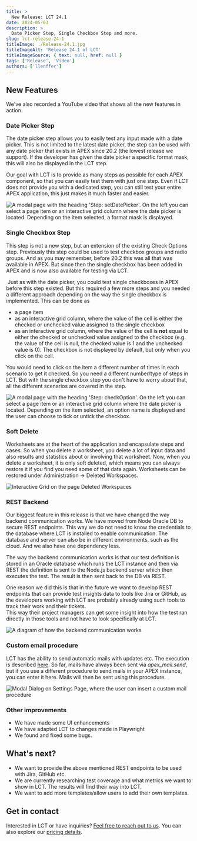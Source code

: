 ```yaml
---
title: >
  New Release: LCT 24.1
date: 2024-05-03
description: >
  Date Picker Step, Single Checkbox Step and more.
slug: lct-release-24-1
titleImage: ./Release-24.1.jpg
titleImageAlt: 'Release 24.1 of LCT'
titleImageSource: { text: null, href: null }
tags: ['Release', 'Video']
authors: ['llenffer']
---
```


## New Features

We've also recorded a YouTube video that shows all the new features in action.

<YouTube videoID="uJ6kEs2a4bU" />

### Date Picker Step
The date picker step allows you to easily test any input made with a date picker. This is not limited to the latest date picker, the step can be used with any date picker that exists in APEX since 20.2 (the lowest release we support). 
If the developer has given the date picker a specific format mask, this will also be displayed in the LCT step. 

Our goal with LCT is to provide as many steps as possible for each APEX component, so that you can easily test them with just one step. 
Even if LCT does not provide you with a dedicated step, you can still test your entire APEX application, this just makes it much faster and easier. 

<Image
  filename="datepicker_step.png"
  alt="A modal page with the heading 'Step: setDatePicker'. On the left you can select a page item or an interactive grid column where the date picker is located. Depending on the item selected, a format mask is displayed."
/>

### Single Checkbox Step

This step is not a new step, but an extension of the existing Check Options step. Previously this step could be used to test checkbox groups and radio groups. And as you may remember, before 20.2 this was all that was available in APEX. But since then the single checkbox has been added in APEX and is now also available for testing via LCT.

​
Just as with the date picker, you could test single checkboxes in APEX before this step existed. But this required a few more steps and you needed a different approach depending on the way the single checkbox is implemented. This can be done as
- a page item
- as an interactive grid column, where the value of the cell is either the checked or unchecked value assigned to the single checkbox
- as an interactive grid column, where the value of the cell is **not** equal to either the checked or unchecked value assigned to the checkbox (e.g. the value of the cell is null, the checked value is 1 and the unchecked value is 0). The checkbox is not displayed by default, but only when you click on the cell. 

You would need to click on the item a different number of times in each scenario to get it checked. So you need a different number/type of steps in LCT. But with the single checkbox step you don't have to worry about that, all the different scenarios are covered in the step.

<Image
  filename="single_checkbox_step.png"
  alt="A modal page with the heading 'Step: checkOption'. On the left you can select a page item or an interactive grid column where the date picker is located. Depending on the item selected, an option name is displayed and the user can choose to tick or untick the checkbox."
/>

### Soft Delete

Worksheets are at the heart of the application and encapsulate steps and cases. So when you delete a worksheet, you delete a lot of input data and also results and statistics about or involving that worksheet. 
Now, when you delete a worksheet, it is only soft deleted, which means you can always restore it if you find you need some of that data again.
Worksheets can be restored under Administration -> Deleted Workspaces. 

<Image
  filename="soft-delete.png"
  alt="Interactive Grid on the page Deleted Workspaces"
/>

### REST Backend

Our biggest feature in this release is that we have changed the way backend communication works. We have moved from Node Oracle DB to secure REST endpoints. This way we do not need to know the credentials to the database where LCT is installed to enable communication. The database and server can also be in different environments, such as the cloud. And we also have one dependency less. 

The way the backend communication works is that our test definition is stored in an Oracle database which runs the LCT instance and then via REST the definition is sent to the Node.js backend server which then executes the test.  The result is then sent back to the DB via REST.

One reason we did this is that in the future we want to develop REST endpoints that can provide test insights data to tools like Jira or GitHub, as the developers working with LCT are probably already using such tools to track their work and their tickets.  
This way their project managers can get some insight into how the test ran directly in those tools and not have to look specifically at LCT. 

<Image
  filename="REST-new-release.jpg"
  alt="A diagram of how the backend communication works"
/>

### Custom email procedure

LCT has the ability to send automatic mails with updates etc. The execution is described [here](https://lct.software/blog/test-suite-email-notifications). 
So far, mails have always been sent via *apex_mail.send*, but if you use a different procedure to send mails in your APEX instance, you can enter it here. Mails will then be sent using this procedure. 

<Image filename="custom_mail_procedure.png" alt="Modal Dialog on Settings Page, where the user can insert a custom mail procedure" />

### Other improvements

- We have made some UI enhancements
- We have adapted LCT to changes made in Playwright
- We found and fixed some bugs.

## What's next?

- We want to provide the above mentioned REST endpoints to be used with Jira, GitHub etc.
- We are currently researching test coverage and what metrics we want to show in LCT. The results will find their way into LCT.
- We want to add more templates/allow users to add their own templates. 

## Get in contact

Interested in LCT or have inquiries? [Feel free to reach out to us](https://lct.software/#contact). You can also explore our [pricing details](https://lct.software/#pricing).
